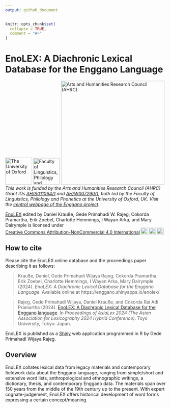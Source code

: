 ```yaml
---
output: github_document
---
```


<!-- README.md is generated from README.Rmd. Please edit that file -->

```r
knitr::opts_chunk$set(
  collapse = TRUE,
  comment = "#>"
)
```

# EnoLEX: A Diachronic Lexical Database for the Enggano Language

<!-- badges: start -->

[![The University of Oxford](enolex/www/file-oxweb-logo.gif){width="84"}](https://www.ox.ac.uk/) [![Faculty of Linguistics, Philology and Phonetics, the University of Oxford](enolex/www/file-lingphil.png){width="83"}](https://www.ling-phil.ox.ac.uk/) [![Arts and Humanities Research Council (AHRC)](enolex/www/file-ahrc.png){width="325"}](https://www.ukri.org/councils/ahrc/) </br>*This work is funded by the Arts and Humanities Research Council (AHRC) Grant IDs [AH/S011064/1](https://gtr.ukri.org/projects?ref=AH%2FS011064%2F1) and [AH/W007290/1](https://gtr.ukri.org/projects?ref=AH%2FW007290%2F1), both led by the Faculty of Linguistics, Philology and Phonetics at the University of Oxford, UK. Visit the [central webpage of the Enggano project](https://enggano.ling-phil.ox.ac.uk/)*.

<p xmlns:cc="http://creativecommons.org/ns#" xmlns:dct="http://purl.org/dc/terms/"><a property="dct:title" rel="cc:attributionURL" href="https://enggano.shinyapps.io/enolex/">EnoLEX</a> edited by <span property="cc:attributionName">Daniel Krauße, Gede Primahadi W. Rajeg, Cokorda Pramartha, Erik Zoebel, Charlotte Hemmings, I Wayan Arka, and Mary Dalrymple</span> is licensed under <a href="https://creativecommons.org/licenses/by-nc/4.0/?ref=chooser-v1" target="_blank" rel="license noopener noreferrer" style="display:inline-block;">Creative Commons Attribution-NonCommercial 4.0 International<img style="height:22px!important;margin-left:3px;vertical-align:text-bottom;" src="https://mirrors.creativecommons.org/presskit/icons/cc.svg?ref=chooser-v1" alt=""><img style="height:22px!important;margin-left:3px;vertical-align:text-bottom;" src="https://mirrors.creativecommons.org/presskit/icons/by.svg?ref=chooser-v1" alt=""><img style="height:22px!important;margin-left:3px;vertical-align:text-bottom;" src="https://mirrors.creativecommons.org/presskit/icons/nc.svg?ref=chooser-v1" alt=""></a></p>

<!-- badges: end -->

## How to cite

Please cite the EnoLEX online database and the proceedings paper describing it as follows:

> Krauße, Daniel, Gede Primahadi Wijaya Rajeg, Cokorda Pramartha, Erik Zoebel, Charlotte Hemmings, I Wayan Arka, Mary Dalrymple (2024). *EnoLEX: A Diachronic Lexical Database for the Enggano Language*. Available online at https://enggano.shinyapps.io/enolex/

> Rajeg, Gede Primahadi Wijaya, Daniel Krauße, and Cokorda Rai Adi Pramartha (2024). [EnoLEX: A Diachronic Lexical Database for the Enggano language](https://enggano.ling-phil.ox.ac.uk/static/papers/EnoLEX%20-%20A%20Diachronic%20Lexical%20Database%20for%20the%20Enggano%20language%20[Preprint].pdf). In *Proceedings of AsiaLex 2024 (The Asian Association for Lexicography 2024 Hybrid Conference)*. Toyo University, Tokyo: Japan.

EnoLEX is published as a [Shiny](https://shiny.posit.co) web application programmed in R by Gede Primahadi Wijaya Rajeg.

## Overview

EnoLEX collates lexical data from legacy materials and contemporary fieldwork data about the Enggano language, ranging from simple/short and extensive word lists, anthropological and ethnographic writings, a dictionary, thesis, and contemporary Enggano data. The materials span over 150 years from the middle of the 19th century up to the present. With expert cognate-judgement, EnoLEX offers historical development of word forms expressing a certain concept/meaning.

